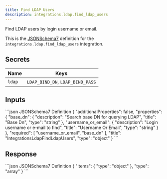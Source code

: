 ```yaml
---
title: Find LDAP Users
description: integrations.ldap.find_ldap_users
---
```


Find LDAP users by login username or email.

This is the [JSONSchema7](https://json-schema.org/draft-07/json-schema-release-notes) definition for the `integrations.ldap.find_ldap_users` integration.


## Secrets
| Name | Keys |
| --- | --- |
| `ldap` | `LDAP_BIND_DN`, `LDAP_BIND_PASS` |

## Inputs

<CodeGroup>
```json JSONSchema7 Definition
{
    "additionalProperties": false,
    "properties": {
        "base_dn": {
            "description": "Search base DN for querying LDAP",
            "title": "Base Dn",
            "type": "string"
        },
        "username_or_email": {
            "description": "Login username or e-mail to find",
            "title": "Username Or Email",
            "type": "string"
        }
    },
    "required": [
        "username_or_email",
        "base_dn"
    ],
    "title": "IntegrationsLdapFindLdapUsers",
    "type": "object"
}
```

</CodeGroup>

## Response

<CodeGroup>
```json JSONSchema7 Definition
{
    "items": {
        "type": "object"
    },
    "type": "array"
}
```

</CodeGroup>
